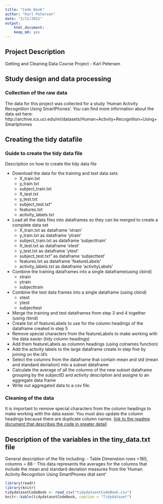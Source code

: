 ```yaml
---
title: "Code Book"
author: "Karl Petersen"
date: "2/11/2021"
output: 
    html_document:
    keep_md: yes
---
```


## Project Description
Getting and Cleaning Data Course Project - Karl Petersen

##  Study design and data processing

###  Collection of the raw data
The data  for this project was collected for a study 'Human Activity Recognition Using SmartPhones'.
  You can find more information about the data set here:
  http://archive.ics.uci.edu/ml/datasets/Human+Activity+Recognition+Using+Smartphones

## Creating the tidy datafile

###  Guide to create the tidy data file
Description on how to create the tidy data file 

* Download the data for the training and test data sets
     +  X_train.txt
     +  y_train.txt
     +  subject_train.txt
     +  X_test.txt
     +  y_test.txt
     +  subject_test.txt"
     +  features.txt
     + activity_labels.txt
*  Load all the data files into dataframes so they can be merged to create a complete data set
    +  X_train.txt as dataframe 'xtrain'
    +  y_train.txt as dataframe 'ytrain'
    +  subject_train.txt as dataframe 'subjecttrain'
    +  X_test.txt as dataframe 'xtest'
    +  y_test.txt as dataframe 'ytest'
    +  subject_test.txt" as dataframe 'subjecttest' 
    +  features.txt as dataframe 'featureLabels'
    +  activity_labels.txt as dataframe 'activityLabels'
*  Combine the training dataframes into a single dataframe(using cbind)
    +    xtrain
    +    ytrain
    +    subjecttrain
*  Combine the test data frames into a single dataframe (using cbind)
    +    xtest
    +    ytest
    +    subjecttest
*  Merge the training and test dataframes from step 3 and 4 together (using rbind)  
*  Create list of featureLabels to use for the column headings of the dataframe created in step 5
*  Remove special characters from the featureLabels to make working with the data easier (tidy column headings)
*  Add them featureLabels as columnn headings (using colnames function)
*  Add the activity labels to the large dataframe create in step five by joining on the id's
*  Select the columns from the dataframe that contain mean and std (mean and standard deviation) into a subset dataframe
*  Calculate the average of all the columns of the new subset dataframe grouping by the subjectID and activity description and assigne to an aggregate data frame
*  Write out aggregated data to a csv file.  

###  Cleaning of the data
It is important to remove special characters from the column headings to make working with the data easier.  You must also update the column headings because there are duplicate column names.    [link to the readme document that describes the code in greater detail]()

##  Description of the variables in the tiny_data.txt file
General description of the file including:
 - Table Dimenstion
    rows =180, columns = 88
 - This data represents the averages for the columns that include the mean and standard deviation measures from the 'Human Activity Recognition Using SmartPhones dtat sent'


```r
library(readr)
library(knitr)
tidydatasetCodeBook <- read_csv("tidydatasetCodeBook.csv")
knitr::kable(tidydatasetCodeBook, caption = "Tidydataset")
```


